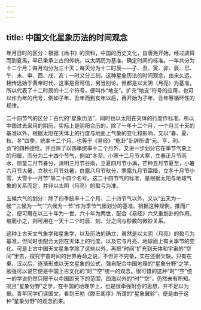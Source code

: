 ```yaml
---
---
---
```

title: 中国文化星象历法的时间观念
---




年月日时的区分：根据《尚书》的资料，中国的历史文化，自唐尧开始，经过虞舜而到夏禹，早已秉承上古的传统，以太阴历为基准，确定时间的标准。一年共分为十二个月；每月均分为三十天；每天分为十二时辰——子、丑、寅、卯、辰、巳、午、未、申、酉、戌、亥；一时又分三刻。这种星象历法的时间观念，由来久远，相传远始于黄帝时代，这事是否可信，另当别论。但都是以太阴（月亮）为基准，所以代表了十二时辰的十二个符号，便叫作“地支”。扩充“地支”符号的应用，也可以作为年的代号，例如子年、丑年而到亥年以后，再开始为子年、丑年等循环性的规律。

二十四节气的区分：古代的“星象历法”，同时也以太阳在天体的行度作标准。所以中国过去采用的阴历，实际上是阴阳合历的。除了一年十二个月，一个月三十天的基准以外，根据太阳在天体上的行度与地面上气象的变化和影响，又以“春、夏、秋、冬”四季，统率十二个月。也等于《易经》“乾卦”卦辞所谓“元、亨、利、贞”的四种德性。并且除了以四季统率十二个月外，又进一步划分它在季节气象上的归属，而分为二十四个节气，例如“冬至、小寒十二月节大寒，立春正月节雨水，惊蛰二月节春分，清明三月节谷雨，立夏四月节小满，芒种五月节夏至，小暑六月节大暑，立秋七月节处暑，白露八月节秋分，寒露九月节霜降，立冬十月节小雪，大雪十一月节”等二十四个名号。这二十四节气的标准，是根据太阳与地球气象的关系而定，并非以太阴（月亮）的盈亏为准。

五候六气的划分：除了四季统率十二个月、二十四节气以外，又以“五天为一候”“三候为一气”“六候为一节”作为季节气候划分的基准。根据这种规例，推而广之，便可用在以三十年为一世，六十年为两世，配合《易经》六爻重划卦的作用。缩而小之，则可用在一天十二个时辰、刻、分之间与秒数的微妙关系。

这种上古天文气象学和星象学，以及历法的确立，虽然是以太阴（月亮）的盈亏为基准，但同时也配合太阳在天体上的行度，以及它与月亮、地球面上有关季节的变化。可是上古中国天文星象学除了这些以外，再把“时间”扩充到天体和宇宙的“空间”里去，探究宇宙时间的世界寿命之说，不但并不完备，实在还很欠缺。只有在秦、汉以后，逐渐形成以天文星象的公式，强自配合中国地理的“星象分野”之学，勉强可以说它便是中国上古文化的“时”“空”统一的观念。很可惜的这种“时”“空”统一的学说仍然只限于以中国即天下的范围，四海以外的“时”“空”，仍然未有所知。况且“星象分野”之学，在中国的地理学上，也是很牵强附会的思想，并不足以为据。青年同学们读国文，看到王勃《滕王阁序》所谓的“星象翼轸”，便是由于这种“星象分野”的观念而来。